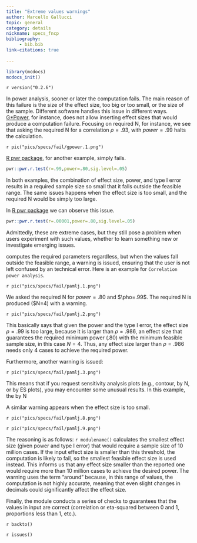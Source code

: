 ```yaml
---
title: "Extreme values warnings"
author: Marcello Gallucci
topic: general
category: details
nickname: specs_fncp
bibliography: 
     - bib.bib
link-citations: true
        
---
```



```r
library(mcdocs)
mcdocs_init()
```


`r version("0.2.6")` 

In power analysis, sooner or later the computation fails. The main reason of this failure is the size of the effect size, too big or too small, or the size of the sample. Different software handles this issue in different ways. [G*Power](https://www.psychologie.hhu.de/arbeitsgruppen/allgemeine-psychologie-und-arbeitspsychologie/gpower), for instance, does not allow inserting effect sizes that would produce a computation failure. Focusing on required N, for instance, we see that asking the required N for a correlation $\rho=.93$, with $power=.99$ halts the calculation.

`r pic("pics/specs/fail/gpower.1.png")`

[R pwr package](https://cran.r-project.org/web/packages/pwr/pwr.pdf), for another example, simply fails.

```r

pwr::pwr.r.test(r=.99,power=.80,sig.level=.05)

```
In both examples, the combination of effect size, power, and type I error results in a required sample size so small that it falls outside the feasible range. The same issues happens when the effect size is too small, and the required N would be simply too large. 

In [R pwr package](https://cran.r-project.org/web/packages/pwr/pwr.pdf) we can observe this issue.

```r

pwr::pwr.r.test(r=.00001,power=.80,sig.level=.05)

```
Admittedly, these are extreme cases, but they still pose a problem when users experiment with such values, whether to learn something new or investigate emerging issues. 

computes the required parameters regardless, but when the values fall outside the feasible range, a warning is issued, ensuring that the user is not left confused by an technical error. Here is an example for `Correlation power analysis`.

`r pic("pics/specs/fail/pamlj.1.png")`

We asked the required N for $power=.80$ and $\pho=.99$. The required N is produced ($N=4) with a warning.

`r pic("pics/specs/fail/pamlj.2.png")`

This basically says that given the power and the type I error, the effect size $\rho=.99$ is too large, because it is larger than $\rho=.986$, an effect size that guarantees the required minimum power ($.80$) with the minimum feasible sample size, in this case $N=4$. Thus, any effect size larger than $\rho=.986$ needs only 4 cases to achieve the required power. 

Furthermore, another warning is issued:

`r pic("pics/specs/fail/pamlj.3.png")`

This means that if you request sensitivity analysis plots (e.g., contour, by N, or by ES plots), you may encounter some unusual results. In this example, the by N

A similar warning appears when the effect size is too small. 

`r pic("pics/specs/fail/pamlj.8.png")`

`r pic("pics/specs/fail/pamlj.9.png")`

The reasoning is as follows: `r modulename()` calculates the smallest effect size (given power and type I error) that would require a sample size of 10 million cases. If the input effect size is smaller than this threshold, the computation is likely to fail, so the smallest feasible effect size is used instead. This informs us that any effect size smaller than the reported one would require more than 10 million cases to achieve the desired power. The warning uses the term "around" because, in this range of values, the computation is not highly accurate, meaning that even slight changes in decimals could significantly affect the effect size.


Finally, the module conducts a series of checks to guarantees that the values in input are correct (correlation or eta-squared between 0 and 1, proportions less than 1, etc.).

`r backto()`

`r issues()`


